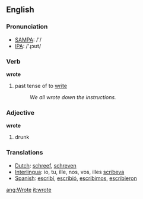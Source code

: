 ==English==

{{rank|faith|gentleman|persons|609|wrote|chief|company|sweet}}

=== Pronunciation ===
*[[w:SAMPA|SAMPA]]: /'/
*[[w:IPA|IPA]]: /'ɻɔʊt/

=== Verb ===
'''wrote'''
# past tense of to [[write]]
#:''We all wrote down the instructions.'' 


=== Adjective ===
'''wrote'''
# drunk

=== Translations ===
*[[Dutch]]: [[schreef]], [[schreven]]
*[[Interlingua]]: io, tu, ille, nos, vos, illes [[scribeva]]
*[[Spanish]]: [[escribí]], [[escribió]], [[escribimos]], [[escribieron]]

[[ang:Wrote]]
[[it:wrote]]